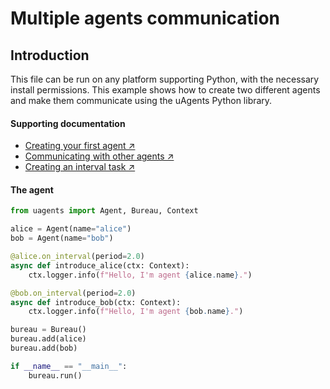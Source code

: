 # Multiple agents communication

## Introduction

This file can be run on any platform supporting Python, with the necessary install permissions. This example shows how to create two different agents and make them communicate using the uAgents Python library.

#### Supporting documentation

- [Creating your first agent ↗️](/guides/agents/create-a-uagent)
- [Communicating with other agents ↗️](/guides/agents/communicating-with-other-agents)
- [Creating an interval task ↗️](/guides/agents/interval-task)

#### The agent

```py copy filename="agents.py"
from uagents import Agent, Bureau, Context

alice = Agent(name="alice")
bob = Agent(name="bob")

@alice.on_interval(period=2.0)
async def introduce_alice(ctx: Context):
    ctx.logger.info(f"Hello, I'm agent {alice.name}.")

@bob.on_interval(period=2.0)
async def introduce_bob(ctx: Context):
    ctx.logger.info(f"Hello, I'm agent {bob.name}.")

bureau = Bureau()
bureau.add(alice)
bureau.add(bob)

if __name__ == "__main__":
    bureau.run()
```
